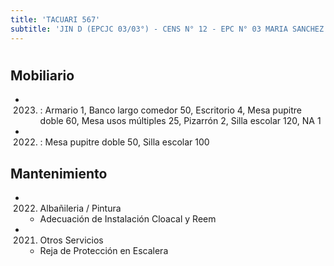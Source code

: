 ```yaml
---
title: 'TACUARI 567'
subtitle: 'JIN D (EPCJC 03/03°) - CENS N° 12 - EPC N° 03 MARIA SANCHEZ DE THOMPSON'
---
```


#


## Mobiliario

*  (2023) : Armario 1, Banco largo comedor 50, Escritorio 4, Mesa pupitre doble 60, Mesa usos múltiples 25, Pizarrón 2, Silla escolar 120, NA 1 

*  (2022) : Mesa pupitre doble 50, Silla escolar 100 





## Mantenimiento

*  (2022) Albañileria / Pintura 
    + Adecuación de Instalación Cloacal y Reem

*  (2021) Otros Servicios 
    + Reja de Protección en Escalera



